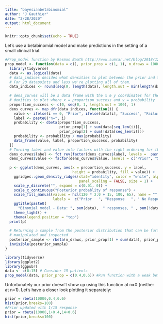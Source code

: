 ```yaml
---
title: "bayesianbetabinomial"
author: "J Gauthier"
date: "2/28/2020"
output: html_document
---
```


```r
knitr::opts_chunk$set(echo = TRUE)
```

Let's use a betabinomial model and make predictions in the setting of a small clinical trial.
```r
#Prop_model function by Rasmus Baath http://www.sumsar.net/blog/2018/12/visualizing-the-beta-binomial/
prop_model <- function(data = c(), prior_prop = c(1, 1), n_draws = 10000) {
  library(tidyverse)
  data <- as.logical(data)
  # data_indices decides what densities to plot between the prior and the posterior
  # For 20 datapoints and less we're plotting all of them.
  data_indices <- round(seq(0, length(data), length.out = min(length(data) + 1, 20)))
  
  # dens_curves will be a data frame with the x & y coordinates for the 
  # denities to plot where x = proportion_success and y = probability
  proportion_success <- c(0, seq(0, 1, length.out = 100), 1)
  dens_curves <- map_dfr(data_indices, function(i) {
    value <- ifelse(i == 0, "Prior", ifelse(data[i], "Success", "Failure"))
    label <- paste0("n=", i)
    probability <- dbeta(proportion_success,
                         prior_prop[1] + sum(data[seq_len(i)]),
                         prior_prop[2] + sum(!data[seq_len(i)]))
    probability <- probability / max(probability)
    data_frame(value, label, proportion_success, probability)
  })
  # Turning label and value into factors with the right ordering for the plot
  dens_curves$label <- fct_rev(factor(dens_curves$label, levels =  paste0("n=", data_indices )))
  dens_curves$value <- factor(dens_curves$value, levels = c("Prior", "Success", "Failure"))
  
  p <- ggplot(dens_curves, aes(x = proportion_success, y = label,
                               height = probability, fill = value)) +
    ggridges::geom_density_ridges(stat="identity", color = "white", alpha = 0.8,
                                  panel_scaling = FALSE, size = 1) +
    scale_y_discrete("", expand = c(0.01, 0)) +
    scale_x_continuous("Posterior probablity of response") +
    scale_fill_manual(values = hcl(120 * 2:0 + 15, 100, 65), name = "", drop = FALSE,
                      labels =  c("Prior   ", "Response   ", " No Response   ")) +
    ggtitle(paste0(
      "Binomial model - Data: ", sum(data),  " responses, " , sum(!data), " failures")) +
    theme_light() +
    theme(legend.position = "top")
  print(p)
  
  # Returning a sample from the posterior distribution that can be further 
  # manipulated and inspected
  posterior_sample <- rbeta(n_draws, prior_prop[1] + sum(data), prior_prop[2] + sum(!data))
  invisible(posterior_sample)
}
```
```r
library(tidyverse)
library(ggplot2)
library(ggpubr)
data <- c(0:15) # Consider 15 patients
prop_model(data, prior_prop = c(0.4,0.6)) #Run function with a weak beta prior centered on 0.4
```

Unfortunately our prior doesn't show up using this function at n=0 (neither at n=1). Let's have a closer look plotting it separately:

```r
prior = rbeta(10000,0.4,0.6)
hist(prior,breaks=100)
#Prior updated with 1/15 response
prior = rbeta(10000,1+0.4,14+0.6)
hist(prior,breaks=100)
```